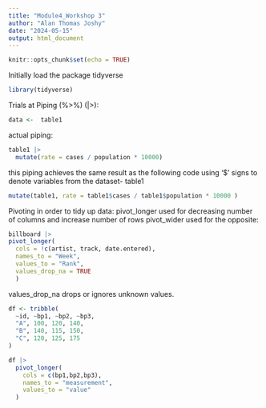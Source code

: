 ```yaml
---
title: "Module4_Workshop 3"
author: "Alan Thomas Joshy"
date: "2024-05-15"
output: html_document
---
```


```r
knitr::opts_chunk$set(echo = TRUE)
```

Initially load the package tidyverse
```r
library(tidyverse)
```

Trials at Piping (%>%) (|>):

```r
data <-  table1
```


actual piping:
```r
table1 |>
  mutate(rate = cases / population * 10000)
```

this piping achieves the same result as the following code using '$' signs to denote variables from the dataset- table1 

```r
mutate(table1, rate = table1$cases / table1$population * 10000 )
```
Pivoting in order to tidy up data:
pivot_longer used for decreasing number of columns and increase number of rows
pivot_wider used for the opposite:
```r
billboard |>
pivot_longer(
  cols = !c(artist, track, date.entered),
  names_to = "Week",
  values_to = "Rank",
  values_drop_na = TRUE
  )
```
values_drop_na drops or ignores unknown values.


```r
df <- tribble(
  ~id, ~bp1, ~bp2, ~bp3,
  "A", 100, 120, 140,
  "B", 140, 115, 150,
  "C", 120, 125, 175
)
```


```r
df |> 
  pivot_longer(
    cols = c(bp1,bp2,bp3),
    names_to = "measurement",
    values_to = "value"
  )
```

